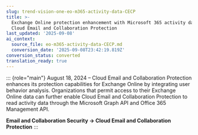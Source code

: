 ```yaml
---
slug: trend-vision-one-eo-m365-activity-data-CECP
title: >-
  Exchange Online protection enhancement with Microsoft 365 activity data in
  Cloud Email and Collaboration Protection
last_updated: '2025-09-08'
ai_context:
  source_file: eo-m365-activity-data-CECP.md
  conversion_date: '2025-09-08T23:42:19.819Z'
conversion_status: converted
translation_ready: true
---
```


::: {role="main"}
August 18, 2024 – Cloud Email and Collaboration Protection enhances its protection capabilities for Exchange Online by integrating user behavior analysis. Organizations that permit access to their Exchange Online data can further enable Cloud Email and Collaboration Protection to read activity data through the Microsoft Graph API and Office 365 Management API.

**Email and Collaboration Security → Cloud Email and Collaboration Protection**
:::
